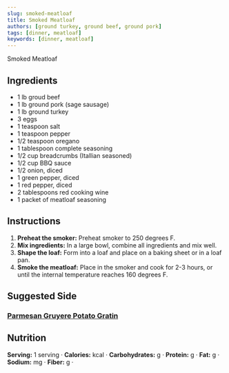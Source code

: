 ```yaml
---
slug: smoked-meatloaf
title: Smoked Meatloaf
authors: [ground turkey, ground beef, ground pork]
tags: [dinner, meatloaf]
keywords: [dinner, meatloaf]
---
```


Smoked Meatloaf
<!-- <img src="/img/chicken-and-orzo-skillet.jpg" alt="Creamy Chicken And Orzo Skillet Picture" width="800" height="670" /> -->

<!-- truncate -->


## Ingredients
- 1 lb groud beef
- 1 lb ground pork (sage sausage)
- 1 lb ground turkey
- 3 eggs
- 1 teaspoon salt
- 1 teaspoon pepper
- 1/2 teaspoon oregano
- 1 tablespoon complete seasoning
- 1/2 cup breadcrumbs (Itallian seasoned)
- 1/2 cup BBQ sauce
- 1/2 onion, diced
- 1 green pepper, diced
- 1 red pepper, diced
- 2 tablespoons red cooking wine
- 1 packet of meatloaf seasoning

## Instructions 
1. **Preheat the smoker:** 
Preheat smoker to 250 degrees F.
2. **Mix ingredients:** 
In a large bowl, combine all ingredients and mix well.
3. **Shape the loaf:** 
Form into a loaf and place on a baking sheet or in a loaf pan.
4. **Smoke the meatloaf:** 
Place in the smoker and cook for 2-3 hours, or until the internal temperature reaches 160 degrees F.

## Suggested Side
### [Parmesan Gruyere Potato Gratin](../sides/parmesan-gruyere-potato-gratin.md) 

## Nutrition
**Serving:** 1 serving · 
**Calories:** kcal · 
**Carbohydrates:** g · 
**Protein:** g · 
**Fat:** g · 
**Sodium:** mg · 
**Fiber:** g · 